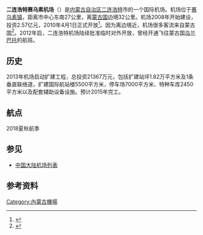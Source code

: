 {{Infobox airport
| name             = 二连浩特赛乌素机场<br/> Erenhot Saiwusu International Airport
| image            = 
| type             = 民用
| operator         = 二连浩特赛乌素机场管理有限公司
| opened           = 2010年4月1日
| city-served      = {{CHN}}[[内蒙古|内蒙古]][[二连浩特|二连浩特]]
| website          = 
| distance_to_city = 27公里
| elevation-m      = 1012.8
| IATA             = ERL
| ICAO             = ZBER
| coordinates      = {{coord|43|25|26|N|112|05|31|E|type:airport|display=title,inline}}
| r1-number        = 12/30
| r1-length-f      = 7,874
| r1-length-m      = 2,400
| r1-surface       = 混凝土
}}
{{Infobox border port
| name                     = 二连浩特空运口岸
| photo                    = 
| country                  = {{PRC}}
| location                 = [[内蒙古自治区|内蒙古自治区]][[二连浩特市|二连浩特市]]
| type                     = 临时开放航空口岸
| border_guard             = 内蒙古自治区公安边防总队
| customs                  = [[呼和浩特海关|呼和浩特海关]]
| opened                   = 2012年
| stat_import-export_value = 
| stat_passenger           = 0.22万人
| stat_cargo               = 
| stat_vehicle             = 0.01万架
| stat_year                = 2016<ref name="口岸年鉴2017">{{cite book |author1=国家口岸管理办公室 |author2=中国口岸协会 |title=《中国口岸年鉴2017》 |location=[[北京市|北京]] |publisher=[[中国海关出版社|中国海关出版社]] |date=2017年12月 |page=124 |isbn=978-7-5175-0240-1}}</ref>
}}
'''二连浩特赛乌素机场'''（{{Airport codes|ERL|ZBER}}）是[[内蒙古自治区|内蒙古自治区]][[二连浩特|二连浩特]]市的一个国际机场。机场位于[[赛乌素镇|赛乌素镇]]，距离市中心东南27公里，离[[蒙古国|蒙古国]]边境32公里。机场2008年开始建设，投资2.57亿元，2010年4月1日正式开放<ref>{{Cite web |url=http://www.caacjournal.com/2011np/20110419/166349.html |title=草原边城的飞天梦 二连浩特机场首航一年 |accessdate=2012-01-01 |archive-date=2011-08-09 |archive-url=https://web.archive.org/web/20110809121858/http://www.caacjournal.com/2011np/20110419/166349.html |dead-url=no }}</ref>。因为离边境近，机场很多客流来自蒙古国<ref>{{Cite web |url=http://inews.nmgnews.com.cn/system/2011/05/19/010595870.shtml |title=二连浩特赛乌苏机场蒙古国旅客呈现增长态势 |accessdate=2012-01-01 |archive-date=2016-03-04 |archive-url=https://web.archive.org/web/20160304043144/http://inews.nmgnews.com.cn/system/2011/05/19/010595870.shtml |dead-url=no }}</ref>。2012年启，二连浩特机场陆续批准临时对外开放，曾经开通飞往蒙古国[[乌兰巴托|乌兰巴托]]的航班。

==历史==
2013年机场启动扩建工程，总投资21367万元，包括扩建站坪1.82万平方米及1条垂直联络道，扩建国际航站楼5500平方米，停车场7000平方米、特种车库2450平方米以及配套辅助设备设施。预计2015年完工。

==航点==
2018夏秋航季
{{Airport-dest-list
| {{flagicon|PRC}} [[首都航空|首都航空]]| [[北京首都国际机场|北京/首都]]
| {{flagicon|PRC}} [[华夏航空|华夏航空]]| [[呼和浩特白塔国际机场|呼和浩特]]
| {{flagicon|PRC}} [[天津航空|天津航空]]| [[伊爾庫茨克国际机场|伊爾庫茨克]]
}}

==参见==
*[[中国大陆机场列表|中国大陆机场列表]]

==参考资料==
{{reflist}}

{{中华人民共和国国际机场}}
{{中华人民共和国国境口岸|航空}}

[[Category:內蒙古機場|Category:內蒙古機場]]